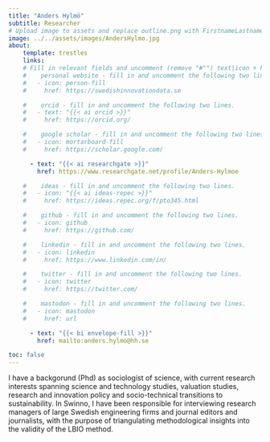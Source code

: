 ```yaml
---
title: "Anders Hylmö"
subtitle: Researcher
# Upload image to assets and replace outline.png with FirstnameLastname.ending
image: ../../assets/images/AndersHylmo.jpg
about:
    template: trestles
    links:
    # Fill in relevant fields and uncomment (remove "#"") text|icon + href rows
    #    personal website - fill in and uncomment the following two lines.
    #   - icon: person-fill
    #     href: https://swedishinnovationdata.se

    #    orcid - fill in and uncomment the following two lines.
    #   - text: "{{< ai orcid >}}"
    #     href: https://orcid.org/

    #    google scholar - fill in and uncomment the following two lines.
    #   - icon: mortarboard-fill
    #     href: https://scholar.google.com/

      - text: "{{< ai researchgate >}}"
        href: https://www.researchgate.net/profile/Anders-Hylmoe

    #    ideas - fill in and uncomment the following two lines.
    #   - icon: "{{< ai ideas-repec >}}"
    #     href: https://ideas.repec.org/f/pto345.html

    #    github - fill in and uncomment the following two lines.
    #   - icon: github
    #     href: https://github.com/

    #    linkedin - fill in and uncomment the following two lines.
    #   - icon: linkedin
    #     href: https://www.linkedin.com/in/

    #    twitter - fill in and uncomment the following two lines.
    #   - icon: twitter
    #     href: https://twitter.com/

    #    mastodon - fill in and uncomment the following two lines.
    #   - icon: mastodon
    #     href: url

      - text: "{{< bi envelope-fill >}}"
        href: mailto:anders.hylmo@hh.se

toc: false
---
```


I have a backgorund (Phd) as sociologist of science, with current research interests spanning science and technology studies, valuation studies, research and innovation policy and socio-technical transitions to sustainability. In Swinno, I have been responsible for interviewing research managers of large Swedish engineering firms and journal editors and journalists, with the purpose of triangulating methodological insights into the validity of the LBIO method.
